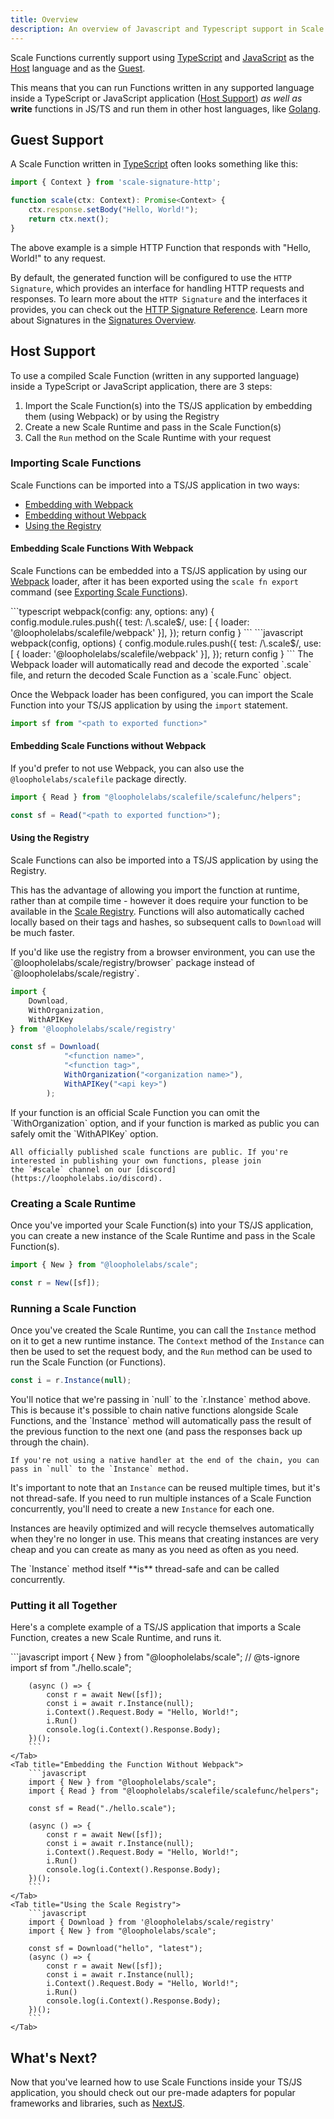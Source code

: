 ```yaml
---
title: Overview
description: An overview of Javascript and Typescript support in Scale Functions
---
```


Scale Functions currently support using [TypeScript](https://www.typescriptlang.org/) and
[JavaScript](https://developer.mozilla.org/en-US/docs/Web/JavaScript) as the [Host](#host-support) language and as the [Guest](#guest-support).

This means that you can run Functions written in any supported language inside a TypeScript or JavaScript application ([Host Support](#host-support)) _as well as_ **write** functions in JS/TS and run them in other host languages, like [Golang](/languages/golang/overview).

## Guest Support

A Scale Function written in [TypeScript](https://www.typescriptlang.org) often looks something like this:

```TypeScript
import { Context } from 'scale-signature-http';

function scale(ctx: Context): Promise<Context> {
    ctx.response.setBody("Hello, World!");
    return ctx.next();
}
```

The above example is a simple HTTP Function that responds with "Hello, World!" to any request.

By default, the generated function will be configured to use the `HTTP Signature`,
which provides an interface for handling HTTP requests and responses. To learn more about the `HTTP Signature` and the
interfaces it provides, you can check out the [HTTP Signature Reference](/signatures/http). Learn more about Signatures in the [Signatures Overview](/signatures/overview).

## Host Support

To use a compiled Scale Function (written in any supported language) inside a TypeScript or JavaScript application, there are 3 steps:
1. Import the Scale Function(s) into the TS/JS application by embedding them (using Webpack) or by using the Registry
2. Create a new Scale Runtime and pass in the Scale Function(s)
3. Call the `Run` method on the Scale Runtime with your request

### Importing Scale Functions

Scale Functions can be imported into a TS/JS application in two ways:
- [Embedding with Webpack](#embedding-scale-functions-with-webpack)
- [Embedding without Webpack](#embedding-scale-functions-without-webpack)
- [Using the Registry](#using-the-registry)

#### Embedding Scale Functions With Webpack

Scale Functions can be embedded into a TS/JS application by using our [Webpack](https://webpack.js.org/) loader, after it has been
exported using the `scale fn export` command (see [Exporting Scale Functions](/cli/exporting)).

<Tabs>
    <Tab title="TypeScript">
        ```typescript
        webpack(config: any, options: any) {
            config.module.rules.push({
                test: /\.scale$/,
                use: [ { loader: '@loopholelabs/scalefile/webpack' }],
            });
            return config
        }
        ```
    </Tab>
    <Tab title="JavaScript">
        ```javascript
        webpack(config, options) {
            config.module.rules.push({
                test: /\.scale$/,
                use: [ { loader: '@loopholelabs/scalefile/webpack' }],
            });
            return config
        }
        ```
    </Tab>
</Tabs>

<Note>
    The Webpack loader will automatically read and decode the exported `.scale` file, and return the decoded Scale Function as a
    `scale.Func` object.
</Note>

Once the Webpack loader has been configured, you can import the Scale Function into your TS/JS application by using the
`import` statement.

```javascript
import sf from "<path to exported function>"
```

#### Embedding Scale Functions without Webpack

If you'd prefer to not use Webpack, you can also use the `@loopholelabs/scalefile` package directly.

```javascript
import { Read } from "@loopholelabs/scalefile/scalefunc/helpers";

const sf = Read("<path to exported function>");
```


#### Using the Registry

Scale Functions can also be imported into a TS/JS application by using the Registry.

This has the advantage of allowing you import the function at runtime, rather than at compile time - however it does require your function
to be available in the [Scale Registry](/registry/overview). Functions will also automatically cached locally based on their
tags and hashes, so subsequent calls to `Download` will be much faster.

<Info>
    If you'd like use the registry from a browser environment, you can use the `@loopholelabs/scale/registry/browser` package
    instead of `@loopholelabs/scale/registry`.
</Info>

```javascript
import {
    Download,
    WithOrganization,
    WithAPIKey
} from '@loopholelabs/scale/registry'

const sf = Download(
            "<function name>",
            "<function tag>",
            WithOrganization("<organization name>"),
            WithAPIKey("<api key>")
        );
```

<Note>
    If your function is an official Scale Function you can omit the `WithOrganization` option, and if your function
    is marked as public you can safely omit the `WithAPIKey` option.

    All officially published scale functions are public. If you're interested in publishing your own functions, please join
    the `#scale` channel on our [discord](https://loopholelabs.io/discord).
</Note>

### Creating a Scale Runtime

Once you've imported your Scale Function(s) into your TS/JS application, you can create a new instance of the Scale Runtime
and pass in the Scale Function(s).

```javascript
import { New } from "@loopholelabs/scale";

const r = New([sf]);
```

### Running a Scale Function

Once you've created the Scale Runtime, you can call the `Instance` method on it to get a new runtime instance.
The `Context` method of the `Instance` can then be used to set the request body, and the `Run` method can be used to
run the Scale Function (or Functions).

```javascript
const i = r.Instance(null);
```

<Note>
    You'll notice that we're passing in `null` to the `r.Instance` method above. This is because it's possible to chain
    native functions alongside Scale Functions, and the `Instance` method will automatically pass the result of the
    previous function to the next one (and pass the responses back up through the chain).

    If you're not using a native handler at the end of the chain, you can pass in `null` to the `Instance` method.
</Note>

It's important to note that an `Instance` can be reused multiple times, but it's not thread-safe. If you need to run
multiple instances of a Scale Function concurrently, you'll need to create a new `Instance` for each one.

Instances are heavily optimized and will recycle themselves automatically when they're no longer in use. This means that
creating instances are very cheap and you can create as many as you need as often as you need.

<Info>
    The `Instance` method itself **is** thread-safe and can be called concurrently.
</Info>

### Putting it all Together

Here's a complete example of a TS/JS application that imports a Scale Function, creates a new Scale Runtime, and runs
it.

<Tabs>
    <Tab title="Embedding the Function With Webpack">
        ```javascript
        import { New } from "@loopholelabs/scale";
        // @ts-ignore
        import sf from "./hello.scale";

        (async () => {
            const r = await New([sf]);
            const i = await r.Instance(null);
            i.Context().Request.Body = "Hello, World!";
            i.Run()
            console.log(i.Context().Response.Body);
        })();
        ```
    </Tab>
    <Tab title="Embedding the Function Without Webpack">
        ```javascript
        import { New } from "@loopholelabs/scale";
        import { Read } from "@loopholelabs/scalefile/scalefunc/helpers";

        const sf = Read("./hello.scale");

        (async () => {
            const r = await New([sf]);
            const i = await r.Instance(null);
            i.Context().Request.Body = "Hello, World!";
            i.Run()
            console.log(i.Context().Response.Body);
        })();
        ```
    </Tab>
    <Tab title="Using the Scale Registry">
        ```javascript
        import { Download } from '@loopholelabs/scale/registry'
        import { New } from "@loopholelabs/scale";

        const sf = Download("hello", "latest");
        (async () => {
            const r = await New([sf]);
            const i = await r.Instance(null);
            i.Context().Request.Body = "Hello, World!";
            i.Run()
            console.log(i.Context().Response.Body);
        })();
        ```
    </Tab>
</Tabs>

## What's Next?

Now that you've learned how to use Scale Functions inside your TS/JS application, you should check out our pre-made
adapters for popular frameworks and libraries, such as [NextJS](/languages/javascript-typescript/adapters/nextjs).
